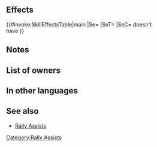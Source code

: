 {{Assist
|tagid=SID_攻撃速さの応援
|name=Rally Atk/Spd
|range=1
|effect=Grants Atk/Spd+3 to target ally for 1 turn.
|cost=300
|required=Rally Attack;Rally Speed
|exclusive=0
|canUseMove={{MoveList|all}}
|canUseWeapon={{WeaponList|exclude=Staff}}
|properties=random_all,random_inherit_base
}}
==Effects==
{{#invoke:SkillEffectsTable|main
|Se={{Eft|Bonuses|Atk/Spd|3}}
|SeT={{Tgt|Target Ally}}
|SeC={{Tgt|Target Ally}} doesn't<br>have {{SEt|Isolation}}
}}
==Notes==
{{Bonuses}}
==List of owners==
{{Skill Hero List}}
==In other languages==
{{OtherLanguages
|english=Rally Atk/Spd
|japanese=攻撃速さの応援
|german=Ang./Ges. sam.
|spanishEU=Potenciar Ata/Vel
|spanishLA=Potenc. Atq./Vel.
|french=Ralliem. : Atq/Vit
|italian=Sprone Att/Vel
|chineseTW=攻擊速度支援
|portuguese=Atq./Vel. nímios
}}
==See also==
* [[Rally Assists]]
{{Assists Navbox}}
[[Category:Rally Assists]]